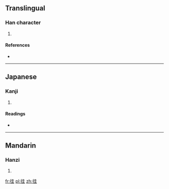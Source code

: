 ==Translingual==

===Han character===
{{Han char|rn=60|rad=彳|as=06|sn=9|four=|canj=竹人土土 (HOGG)|ids=⿰[[彳]][[圭]]}}

# {{defn|Han|sort=彳06}}

====References====
* {{Han ref|kx=0367.010|dkj=10099|dj=0690.010|hdz=20819.010|uh=5F8D|ud=24461}}

----

==Japanese==

===Kanji===
{{ja-kanji|grade=|rs=彳06}}

# {{defn|lang=ja|sort=彳06}}

====Readings====
* {{ja-readings|on=[[あい]] (ai), [[あ]] (a), [[え]] (e)|kun=[[ゆく]] (yuku)}}

----

==Mandarin==

===Hanzi===
{{cmn-hanzi|pin=[[wǎng]] ([[wang3]]), [[wā]] ([[wa1]])|wg=wang<sup>3</sup>, wa<sup>1</sup>}}

# {{defn|lang=cmn|sort=彳06}}

[[fr:徍]]
[[pl:徍]]
[[zh:徍]]
